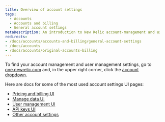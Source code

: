 ```yaml
---
title: Overview of account settings
tags:
  - Accounts
  - Accounts and billing
  - General account settings
metaDescription: An introduction to New Relic account-management and user-management settings. 
redirects:
- /docs/accounts/accounts-and-billing/general-account-settings
- /docs/accounts
- /docs/accounts/original-accounts-billing
---
```


To find your account management and user management settings, go to [one.newrelic.com](https://one.newrelic.com) and, in the upper right corner, click the [account dropdown](/docs/using-new-relic/welcome-new-relic/get-started/glossary/#account-dropdown).

Here are docs for some of the most used account settings UI pages:

* [Pricing and billing UI](/docs/accounts/accounts-billing/new-relic-one-pricing-billing/billing-ui)
* [Manage data UI](/docs/data-apis/manage-data/manage-your-data)
* [User management UI](/docs/accounts/original-accounts-billing/original-users-roles/overview-user-models/#docs)
* [API keys UI](/docs/apis/intro-apis/new-relic-api-keys)
* [Other account settings](/docs/accounts/accounts-billing/general-account-settings)
